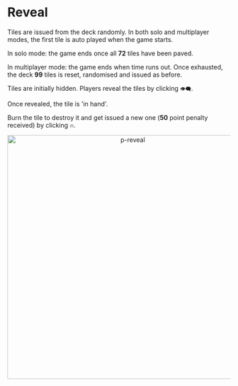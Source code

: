 # Reveal

Tiles are issued from the deck randomly. In both solo and multiplayer modes, the first tile is auto played when the game starts.

In solo mode: the game ends once all **72** tiles have been paved.

In multiplayer mode: the game ends when time runs out. Once exhausted, the deck **99** tiles is reset, randomised and issued as before.

Tiles are initially hidden. Players reveal the tiles by clicking `👁️‍🗨️`.

Once revealed, the tile is 'in hand'.

Burn the tile to destroy it and get issued a new one (**50** point penalty received) by clicking `🔥`.

<div align="center">
    <img width="550" src="p-reveal.gif" alt="p-reveal" />
</div>

